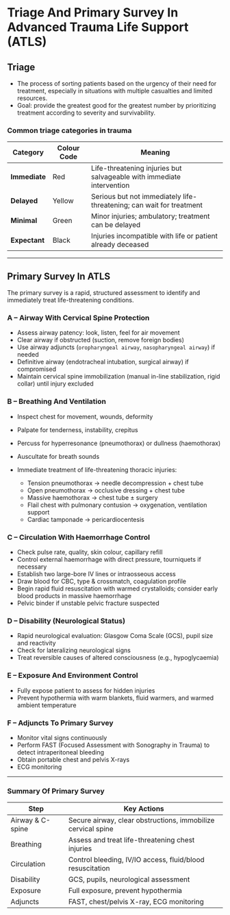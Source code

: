 # Triage And Primary Survey In Advanced Trauma Life Support (ATLS)

## Triage

- The process of sorting patients based on the urgency of their need for treatment, especially in situations with multiple casualties and limited resources.
- Goal: provide the greatest good for the greatest number by prioritizing treatment according to severity and survivability.

### Common triage categories in trauma

| Category      | Colour Code | Meaning                                                               |
| ------------- | ----------- | --------------------------------------------------------------------- |
| **Immediate** | Red         | Life-threatening injuries but salvageable with immediate intervention |
| **Delayed**   | Yellow      | Serious but not immediately life-threatening; can wait for treatment  |
| **Minimal**   | Green       | Minor injuries; ambulatory; treatment can be delayed                  |
| **Expectant** | Black       | Injuries incompatible with life or patient already deceased           |

---

## Primary Survey In ATLS

The primary survey is a rapid, structured assessment to identify and immediately treat life-threatening conditions.

### A – Airway With Cervical Spine Protection

- Assess airway patency: look, listen, feel for air movement
- Clear airway if obstructed (suction, remove foreign bodies)
- Use airway adjuncts (`oropharyngeal airway`, `nasopharyngeal airway`) if needed
- Definitive airway (endotracheal intubation, surgical airway) if compromised
- Maintain cervical spine immobilization (manual in-line stabilization, rigid collar) until injury excluded

### B – Breathing And Ventilation

- Inspect chest for movement, wounds, deformity
- Palpate for tenderness, instability, crepitus
- Percuss for hyperresonance (pneumothorax) or dullness (haemothorax)
- Auscultate for breath sounds
- Immediate treatment of life-threatening thoracic injuries:

  - Tension pneumothorax → needle decompression + chest tube
  - Open pneumothorax → occlusive dressing + chest tube
  - Massive haemothorax → chest tube ± surgery
  - Flail chest with pulmonary contusion → oxygenation, ventilation support
  - Cardiac tamponade → pericardiocentesis

### C – Circulation With Haemorrhage Control

- Check pulse rate, quality, skin colour, capillary refill
- Control external haemorrhage with direct pressure, tourniquets if necessary
- Establish two large-bore IV lines or intraosseous access
- Draw blood for CBC, type & crossmatch, coagulation profile
- Begin rapid fluid resuscitation with warmed crystalloids; consider early blood products in massive haemorrhage
- Pelvic binder if unstable pelvic fracture suspected

### D – Disability (Neurological Status)

- Rapid neurological evaluation: Glasgow Coma Scale (GCS), pupil size and reactivity
- Check for lateralizing neurological signs
- Treat reversible causes of altered consciousness (e.g., hypoglycaemia)

### E – Exposure And Environment Control

- Fully expose patient to assess for hidden injuries
- Prevent hypothermia with warm blankets, fluid warmers, and warmed ambient temperature

### F – Adjuncts To Primary Survey

- Monitor vital signs continuously
- Perform FAST (Focused Assessment with Sonography in Trauma) to detect intraperitoneal bleeding
- Obtain portable chest and pelvis X-rays
- ECG monitoring

---

### Summary Of Primary Survey

| Step             | Key Actions                                                  |
| ---------------- | ------------------------------------------------------------ |
| Airway & C-spine | Secure airway, clear obstructions, immobilize cervical spine |
| Breathing        | Assess and treat life-threatening chest injuries             |
| Circulation      | Control bleeding, IV/IO access, fluid/blood resuscitation    |
| Disability       | GCS, pupils, neurological assessment                         |
| Exposure         | Full exposure, prevent hypothermia                           |
| Adjuncts         | FAST, chest/pelvis X-ray, ECG monitoring                     |
